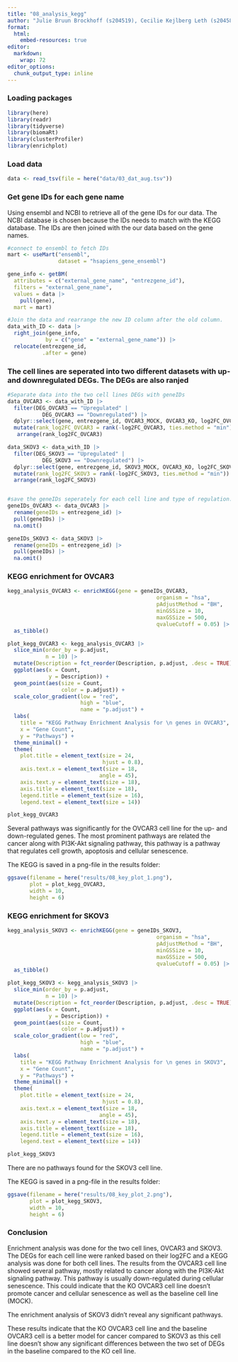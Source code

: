 ```yaml
---
title: "08_analysis_kegg"
author: "Julie Bruun Brockhoff (s204519), Cecilie Kejlberg Leth (s204584), Amalie Drud Nielsen (s204560), Chrysillis Hellemann Polhaus (s153664), Lise Lotte Eriksen (s154123)"
format: 
  html:
    embed-resources: true
editor: 
  markdown: 
    wrap: 72
editor_options: 
  chunk_output_type: inline
---
```


### Loading packages

```r
library(here)
library(readr)
library(tidyverse)
library(biomaRt)
library(clusterProfiler)
library(enrichplot)
```

### Load data

```r
data <- read_tsv(file = here("data/03_dat_aug.tsv"))
```

### Get gene IDs for each gene name

Using ensembl and NCBI to retrieve all of the gene IDs for our data. The
NCBI database is chosen because the IDs needs to match with the KEGG
database. The IDs are then joined with the our data based on the gene
names.

```r
#connect to ensembl to fetch IDs
mart <- useMart("ensembl", 
                dataset = "hsapiens_gene_ensembl") 

gene_info <- getBM(
  attributes = c("external_gene_name", "entrezgene_id"),
  filters = "external_gene_name",
  values = data |>
    pull(gene),
  mart = mart)

#Join the data and rearrange the new ID column after the old column.
data_with_ID <- data |> 
  right_join(gene_info, 
            by = c("gene" = "external_gene_name")) |>
  relocate(entrezgene_id, 
           .after = gene)

```

### The cell lines are seperated into two different datasets with up- and downregulated DEGs. The DEGs are also ranjed

```r
#Separate data into the two cell lines DEGs with geneIDs
data_OVCAR3 <- data_with_ID |> 
  filter(DEG_OVCAR3 == "Upregulated" |
           DEG_OVCAR3 == "Downregulated") |>
  dplyr::select(gene, entrezgene_id, OVCAR3_MOCK, OVCAR3_KO, log2FC_OVCAR3) |> 
  mutate(rank_log2FC_OVCAR3 = rank(-log2FC_OVCAR3, ties.method = "min")) |> 
   arrange(rank_log2FC_OVCAR3)

data_SKOV3 <- data_with_ID |> 
  filter(DEG_SKOV3 == "Upregulated" |
           DEG_SKOV3 == "Downregulated") |> 
  dplyr::select(gene, entrezgene_id, SKOV3_MOCK, OVCAR3_KO, log2FC_SKOV3) |>
  mutate(rank_log2FC_SKOV3 = rank(-log2FC_SKOV3, ties.method = "min")) |> 
  arrange(rank_log2FC_SKOV3)


#save the geneIDs seperately for each cell line and type of regulation:
geneIDs_OVCAR3 <- data_OVCAR3 |> 
  rename(geneIDs = entrezgene_id) |>  
  pull(geneIDs) |> 
  na.omit()

geneIDs_SKOV3 <- data_SKOV3 |> 
  rename(geneIDs = entrezgene_id) |>  
  pull(geneIDs) |> 
  na.omit()

```

### KEGG enrichment for OVCAR3

```r
kegg_analysis_OVCAR3 <- enrichKEGG(gene = geneIDs_OVCAR3,
                                               organism = "hsa",
                                               pAdjustMethod = "BH",
                                               minGSSize = 10,
                                               maxGSSize = 500,
                                               qvalueCutoff = 0.05) |> 
  as_tibble()

plot_kegg_OVCAR3 <- kegg_analysis_OVCAR3 |> 
  slice_min(order_by = p.adjust, 
            n = 10) |> 
  mutate(Description = fct_reorder(Description, p.adjust, .desc = TRUE)) |>
  ggplot(aes(x = Count, 
             y = Description)) + 
  geom_point(aes(size = Count, 
                 color = p.adjust)) + 
  scale_color_gradient(low = "red", 
                       high = "blue", 
                       name = "p.adjust") + 
  labs(
    title = "KEGG Pathway Enrichment Analysis for \n genes in OVCAR3",
    x = "Gene Count",
    y = "Pathways") +
  theme_minimal() +
  theme(
    plot.title = element_text(size = 24,
                              hjust = 0.8),
    axis.text.x = element_text(size = 18,
                             angle = 45),
    axis.text.y = element_text(size = 18),
    axis.title = element_text(size = 18),
    legend.title = element_text(size = 16),
    legend.text = element_text(size = 14))

plot_kegg_OVCAR3

```

Several pathways was significantly for the OVCAR3 cell line for the up-
and down-regulated genes. The most prominent pathways are related the
cancer along with PI3K-Akt signaling pathway, this pathway is a pathway
that regulates cell growth, apoptosis and cellular senescence.

The KEGG is saved in a png-file in the results folder:

```r
ggsave(filename = here("results/08_key_plot_1.png"),
       plot = plot_kegg_OVCAR3,
       width = 10,
       height = 6)
```

### KEGG enrichment for SKOV3

```r
kegg_analysis_SKOV3 <- enrichKEGG(gene = geneIDs_SKOV3,
                                               organism = "hsa",
                                               pAdjustMethod = "BH",
                                               minGSSize = 10,
                                               maxGSSize = 500,
                                               qvalueCutoff = 0.05) |> 
  as_tibble()

plot_kegg_SKOV3 <- kegg_analysis_SKOV3 |> 
  slice_min(order_by = p.adjust, 
            n = 10) |> 
  mutate(Description = fct_reorder(Description, p.adjust, .desc = TRUE)) |>
  ggplot(aes(x = Count, 
             y = Description)) + 
  geom_point(aes(size = Count, 
                 color = p.adjust)) + 
  scale_color_gradient(low = "red", 
                       high = "blue", 
                       name = "p.adjust") + 
  labs(
    title = "KEGG Pathway Enrichment Analysis for \n genes in SKOV3",
    x = "Gene Count",
    y = "Pathways") +
  theme_minimal() +
  theme(
    plot.title = element_text(size = 24,
                              hjust = 0.8),
    axis.text.x = element_text(size = 18,
                             angle = 45),
    axis.text.y = element_text(size = 18),
    axis.title = element_text(size = 18),
    legend.title = element_text(size = 16),
    legend.text = element_text(size = 14))

plot_kegg_SKOV3

```

There are no pathways found for the SKOV3 cell line.

The KEGG is saved in a png-file in the results folder:

```r
ggsave(filename = here("results/08_key_plot_2.png"),
       plot = plot_kegg_SKOV3,        
       width = 10,        
       height = 6)
```

### Conclusion

Enrichment analysis was done for the two cell lines, OVCAR3 and SKOV3.
The DEGs for each cell line were ranked based on their log2FC and a KEGG
analysis was done for both cell lines. The results from the OVCAR3 cell
line showed several pathway, mostly related to cancer along with the
PI3K-Akt signaling pathway. This pathway is usually down-regulated
during cellular senescence. This could indicate that the KO OVCAR3 cell
line doesn't promote cancer and cellular senescence as well as the
baseline cell line (MOCK).

The enrichment analysis of SKOV3 didn't reveal any significant pathways.

These results indicate that the KO OVCAR3 cell line and the baseline
OVCAR3 cell is a better model for cancer compared to SKOV3 as this cell
line doesn't show any significant differences between the two set of
DEGs in the baseline compared to the KO cell line.
